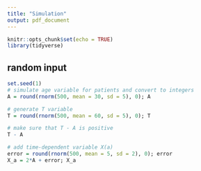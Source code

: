 ```yaml
---
title: "Simulation"
output: pdf_document
---
```


```r
knitr::opts_chunk$set(echo = TRUE)
library(tidyverse)
```

## random  input
```r
set.seed(1)
# simulate age variable for patients and convert to integers
A = round(rnorm(500, mean = 30, sd = 5), 0); A

# generate T variable
T = round(rnorm(500, mean = 60, sd = 5), 0); T

# make sure that T - A is positive
T - A

# add time-dependent variable X(a)
error = round(rnorm(500, mean = 5, sd = 2), 0); error
X_a = 2*A + error; X_a
```

